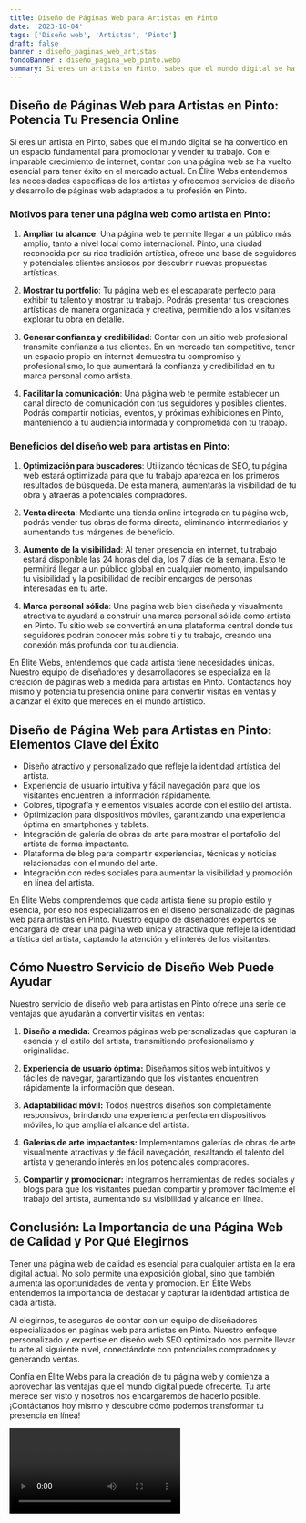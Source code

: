 ```yaml
---
title: Diseño de Páginas Web para Artistas en Pinto
date: '2023-10-04'
tags: ['Diseño web', 'Artistas', 'Pinto']
draft: false
banner : diseño_paginas_web_artistas
fondoBanner : diseño_pagina_web_pinto.webp
summary: Si eres un artista en Pinto, sabes que el mundo digital se ha convertido en un espacio fundamental para promocionar y vender tu trabajo. Con el imparable crecimiento de internet, contar con una página web se ha vuelto esencial para tener éxito en el mercado actual. En Élite Webs entendemos las necesidades específicas de los artistas y ofrecemos servicios de diseño y desarrollo de páginas web adaptados a tu profesión en Pinto.
---
```


## Diseño de Páginas Web para Artistas en Pinto: Potencia Tu Presencia Online

Si eres un artista en Pinto, sabes que el mundo digital se ha convertido en un espacio fundamental para promocionar y vender tu trabajo. Con el imparable crecimiento de internet, contar con una página web se ha vuelto esencial para tener éxito en el mercado actual. En Élite Webs entendemos las necesidades específicas de los artistas y ofrecemos servicios de diseño y desarrollo de páginas web adaptados a tu profesión en Pinto.

### Motivos para tener una página web como artista en Pinto:

1. **Ampliar tu alcance**: Una página web te permite llegar a un público más amplio, tanto a nivel local como internacional. Pinto, una ciudad reconocida por su rica tradición artística, ofrece una base de seguidores y potenciales clientes ansiosos por descubrir nuevas propuestas artísticas.

2. **Mostrar tu portfolio**: Tu página web es el escaparate perfecto para exhibir tu talento y mostrar tu trabajo. Podrás presentar tus creaciones artísticas de manera organizada y creativa, permitiendo a los visitantes explorar tu obra en detalle.

3. **Generar confianza y credibilidad**: Contar con un sitio web profesional transmite confianza a tus clientes. En un mercado tan competitivo, tener un espacio propio en internet demuestra tu compromiso y profesionalismo, lo que aumentará la confianza y credibilidad en tu marca personal como artista.

4. **Facilitar la comunicación**: Una página web te permite establecer un canal directo de comunicación con tus seguidores y posibles clientes. Podrás compartir noticias, eventos, y próximas exhibiciones en Pinto, manteniendo a tu audiencia informada y comprometida con tu trabajo.

### Beneficios del diseño web para artistas en Pinto:

1. **Optimización para buscadores**: Utilizando técnicas de SEO, tu página web estará optimizada para que tu trabajo aparezca en los primeros resultados de búsqueda. De esta manera, aumentarás la visibilidad de tu obra y atraerás a potenciales compradores.

2. **Venta directa**: Mediante una tienda online integrada en tu página web, podrás vender tus obras de forma directa, eliminando intermediarios y aumentando tus márgenes de beneficio.

3. **Aumento de la visibilidad**: Al tener presencia en internet, tu trabajo estará disponible las 24 horas del día, los 7 días de la semana. Esto te permitirá llegar a un público global en cualquier momento, impulsando tu visibilidad y la posibilidad de recibir encargos de personas interesadas en tu arte.

4. **Marca personal sólida**: Una página web bien diseñada y visualmente atractiva te ayudará a construir una marca personal sólida como artista en Pinto. Tu sitio web se convertirá en una plataforma central donde tus seguidores podrán conocer más sobre ti y tu trabajo, creando una conexión más profunda con tu audiencia.

En Élite Webs, entendemos que cada artista tiene necesidades únicas. Nuestro equipo de diseñadores y desarrolladores se especializa en la creación de páginas web a medida para artistas en Pinto. Contáctanos hoy mismo y potencia tu presencia online para convertir visitas en ventas y alcanzar el éxito que mereces en el mundo artístico.

<GifSeo />

<Cta />

## Diseño de Página Web para Artistas en Pinto: Elementos Clave del Éxito

- Diseño atractivo y personalizado que refleje la identidad artística del artista.
- Experiencia de usuario intuitiva y fácil navegación para que los visitantes encuentren la información rápidamente.
- Colores, tipografía y elementos visuales acorde con el estilo del artista.
- Optimización para dispositivos móviles, garantizando una experiencia óptima en smartphones y tablets.
- Integración de galería de obras de arte para mostrar el portafolio del artista de forma impactante.
- Plataforma de blog para compartir experiencias, técnicas y noticias relacionadas con el mundo del arte.
- Integración con redes sociales para aumentar la visibilidad y promoción en línea del artista.

En Élite Webs comprendemos que cada artista tiene su propio estilo y esencia, por eso nos especializamos en el diseño personalizado de páginas web para artistas en Pinto. Nuestro equipo de diseñadores expertos se encargará de crear una página web única y atractiva que refleje la identidad artística del artista, captando la atención y el interés de los visitantes.

## Cómo Nuestro Servicio de Diseño Web Puede Ayudar

Nuestro servicio de diseño web para artistas en Pinto ofrece una serie de ventajas que ayudarán a convertir visitas en ventas:

1. **Diseño a medida:** Creamos páginas web personalizadas que capturan la esencia y el estilo del artista, transmitiendo profesionalismo y originalidad.

2. **Experiencia de usuario óptima:** Diseñamos sitios web intuitivos y fáciles de navegar, garantizando que los visitantes encuentren rápidamente la información que desean.

3. **Adaptabilidad móvil:** Todos nuestros diseños son completamente responsivos, brindando una experiencia perfecta en dispositivos móviles, lo que amplía el alcance del artista.

4. **Galerías de arte impactantes:** Implementamos galerías de obras de arte visualmente atractivas y de fácil navegación, resaltando el talento del artista y generando interés en los potenciales compradores.

5. **Compartir y promocionar:** Integramos herramientas de redes sociales y blogs para que los visitantes puedan compartir y promover fácilmente el trabajo del artista, aumentando su visibilidad y alcance en línea.

## Conclusión: La Importancia de una Página Web de Calidad y Por Qué Elegirnos

Tener una página web de calidad es esencial para cualquier artista en la era digital actual. No solo permite una exposición global, sino que también aumenta las oportunidades de venta y promoción. En Élite Webs entendemos la importancia de destacar y capturar la identidad artística de cada artista.

Al elegirnos, te aseguras de contar con un equipo de diseñadores especializados en páginas web para artistas en Pinto. Nuestro enfoque personalizado y expertise en diseño web SEO optimizado nos permite llevar tu arte al siguiente nivel, conectándote con potenciales compradores y generando ventas.

Confía en Élite Webs para la creación de tu página web y comienza a aprovechar las ventajas que el mundo digital puede ofrecerte. Tu arte merece ser visto y nosotros nos encargaremos de hacerlo posible. ¡Contáctanos hoy mismo y descubre cómo podemos transformar tu presencia en línea!

<Video />

<CtaBot job='Artistas' city='Pinto'/>

<Gmaps query='Pinto+españa+maps' />